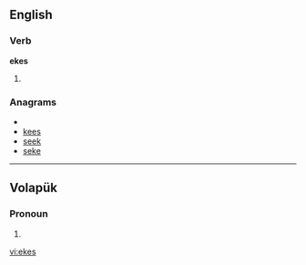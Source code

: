 ==English==

===Verb===
'''ekes'''

# {{third-person singular of|[[eke]]}}

===Anagrams===
* {{alphagram|eeks}}
* [[kees#English|kees]]
* [[seek#English|seek]]
* [[seke#English|seke]]

----

==Volapük==

===Pronoun===
{{infl|vo|pronoun form}}

# {{inflection of|ek||dat|p|lang=vo}}

[[vi:ekes]]